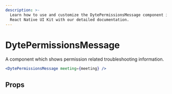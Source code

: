 ```yaml
---
description: >-
  Learn how to use and customize the DytePermissionsMessage component in Dyte's
  React Native UI Kit with our detailed documentation.
---
```


# DytePermissionsMessage

A component which shows permission related troubleshooting information.

```jsx
<DytePermissionsMessage meeting={meeting} />
```

## Props

<PropsTable of="dyte-permissions-message" />

<head>
  <title>React Native UI Kit DytePermissionsMessage</title>
</head>
